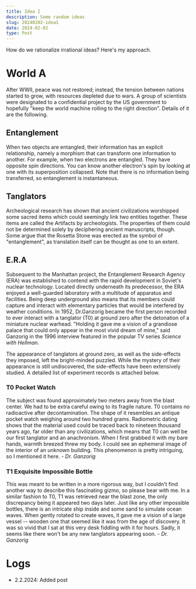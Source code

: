 ```yaml
---
title: Idea I
description: Some random ideas
slug: 20240202-idea1
date: 2024-02-02
type: Post
---
```


How do we rationalize irrational ideas? Here's my approach.

# World A

After WWII, peace was not restored; instead, the tension between nations started to grow, with resources depleted due to wars.
A group of scientists were designated to a confidential project by the US government to hopefully "keep the world machine rolling
to the right direction". Details of it are the following.

## Entanglement

When two objects are entangled, their information has an explicit relationship, namely a morphism that can transform one information to another.
For example, when two electrons are entangled. They have opposite spin directions. You can know another electron's spin by looking at one with
its superposition collapsed. Note that there is no information being transferred, so entanglement is instantaneous.

## Tanglators

Archeological research has shown that ancient civilizations worshipped some sacred items which could seemingly link two entities together.
These items are called the Artifacts by archeologists. The properties of them could not be determined solely by deciphering ancient manuscripts, though.
Some argue that the Rosetta Stone was erected as the symbol of "entanglement", as translation itself can be thought as one to an extent.

## E.R.A

Subsequent to the Manhattan project, the Entanglement Research Agency (ERA) was established to contend with the rapid development in Soviet's nuclear technology.
Located directly underneath its predecessor, the ERA enjoyed a well-guarded laboratory with a multitude of apparatus and facilities. Being deep underground also
means that its members could capture and interact with elementary particles that would be interfered by weather conditions. In 1952, Dr.Ganzorig became the first
person recorded to ever interact with a tanglator (T0) at ground zero after the detonation of a miniature nuclear warhead. "Holding it gave me
a vision of a grandiose palace that could only appear in the most vivid dream of mine," said Ganzorig in the 1996 interview featured in the popular TV series
_Science with Hellman_.

The appearance of tanglators at ground zero, as well as the side-effects they imposed, left the bright-minded puzzled. While the mystery of their appearance is still
undiscovered, the side-effects have been extensively studied. A detailed list of experiment records is attached below.

### T0 Pocket Watch

The subject was found approximately two meters away from the blast center. We had to be extra careful owing to its fragile nature. T0 contains no radioactive after
decontamination. The shape of it resembles an antique pocket watch weighing around two hundred grams. Radiometric dating shows that the material used could be traced
back to nineteen thousand years ago, far older than any civilizations, which means that T0 can well be our first tanglator and an anachronism. When I first grabbed it
with my bare hands, warmth breezed threw my body. I could see an ephemeral image of the interior of an unknown building. This phenomenon is pretty intriguing, so I
mentioned it here. _- Dr. Ganzorig_

### T1 Exquisite Impossible Bottle

This was meant to be written in a more rigorous way, but I couldn't find another way to describe this fascinating gizmo, so please bear with me. In a similar fashion
to T0, T1 was retrieved near the blast zone, the only discrepancy being it appeared two days later. Just like any other impossible bottles, there is an intricate ship
inside and some sand to simulate ocean waves. When gently rotated to create waves, it gave me a vision of a large vessel -- wooden one that seemed like it was from the
age of discovery. It was so vivid that I sat at this very desk fiddling with it for hours. Sadly, it seems like there won't be any new tanglators appearing soon. _- Dr. Ganzorig_

# Logs

- 2.2.2024: Added post
